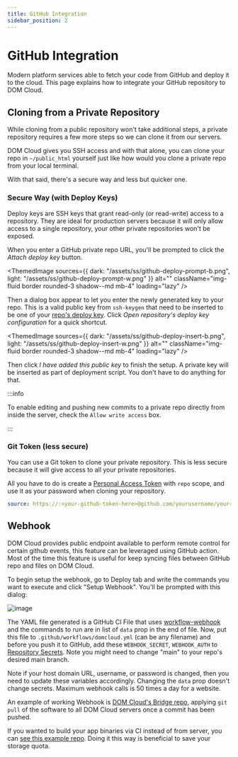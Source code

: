 ```yaml
---
title: GitHub Integration
sidebar_position: 2
---
```



# GitHub Integration

Modern platform services able to fetch your code from GitHub and deploy it to the cloud. This page explains how to integrate your GitHub repository to DOM Cloud. 

## Cloning from a Private Repository

While cloning from a public repository won't take additional steps, a private repository requires a few more steps so we can clone it from our servers.

DOM Cloud gives you SSH access and with that alone, you can clone your repo in `~/public_html` yourself just like how would you clone a private repo from your local terminal. 

With that said, there's a secure way and less but quicker one.

### Secure Way (with Deploy Keys)

Deploy keys are SSH keys that grant read-only (or read-write) access to a repository. They are ideal for production servers because it will only allow access to a single repository, your other private repositories won't be exposed.

When you enter a GitHub private repo URL, you'll be prompted to click the *Attach deploy key* button.


<ThemedImage
    sources={{
        dark: "/assets/ss/github-deploy-prompt-b.png",
        light: "/assets/ss/github-deploy-prompt-w.png"
    }}
    alt=""
    className="img-fluid border rounded-3 shadow--md mb-4"
    loading="lazy"
/>

Then a dialog box appear to let you enter the newly generated key to your repo. This is a valid public key from `ssh-keygen` that need to be inserted to be one of your [repo's deploy key](https://docs.github.com/en/authentication/connecting-to-github-with-ssh/managing-deploy-keys#set-up-deploy-keys). Click *Open repository's deploy key configuration* for a quick shortcut.

<ThemedImage
    sources={{
        dark: "/assets/ss/github-deploy-insert-b.png",
        light: "/assets/ss/github-deploy-insert-w.png"
    }}
    alt=""
    className="img-fluid border rounded-3 shadow--md mb-4"
    loading="lazy"
/>

Then click *I have added this public key* to finish the setup. A private key will be inserted as part of deployment script. You don't have to do anything for that.

:::info

To enable editing and pushing new commits to a private repo directly from inside the server, check the `Allow write access` box. 

:::


### Git Token (less secure)

You can use a Git token to clone your private repository. This is less secure because it will give access to all your private repositories.

All you have to do is create a [Personal Access Token](https://docs.github.com/en/authentication/keeping-your-account-and-data-secure/managing-your-personal-access-tokens) with `repo` scope, and use it as your password when cloning your repository.

```yaml
source: https://:<your-github-token-here>@github.com/yourusername/yourrepo.git
```

## Webhook

DOM Cloud provides public endpoint available to perform remote control for certain github events, this feature can be leveraged using GitHub action. Most of the time this feature is useful for keep syncing files between GitHub repo and files on DOM Cloud.

To begin setup the webhook, go to Deploy tab and write the commands you want to execute and click "Setup Webhook". You'll be prompted with this dialog:

![image](https://user-images.githubusercontent.com/20214420/128415871-7f7eca65-f85a-4123-9dfc-79f37d506e50.png)

The YAML file generated is a GitHub CI File that uses [workflow-webhook](https://github.com/distributhor/workflow-webhook) and the commands to run are in list of `data` prop in the end of file. Now, put this file to `.github/workflows/domcloud.yml` (can be any filename) and before you push it to GitHub, add these  `WEBHOOK_SECRET`, `WEBHOOK_AUTH` to [Repository Secrets](https://docs.github.com/en/actions/reference/encrypted-secrets). Note you might need to change "main" to your repo's desired main branch.

Note if your host domain URL, username, or password is changed, then you need to update these variables accordingly. Changing the `data` prop doesn't change secrets. Maximum webhook calls is 50 times a day for a website.

An example of working Webhook is [DOM Cloud's Bridge repo](https://github.com/domcloud/bridge/blob/main/.github/workflows/domcloud.yml), applying `git pull` of the software to all DOM Cloud servers once a commit has been pushed.

If you wanted to build your app binaries via CI instead of from server, you can [see this example repo](https://github.com/domcloud/example-rust-todo). Doing it this way is beneficial to save your storage quota. 
